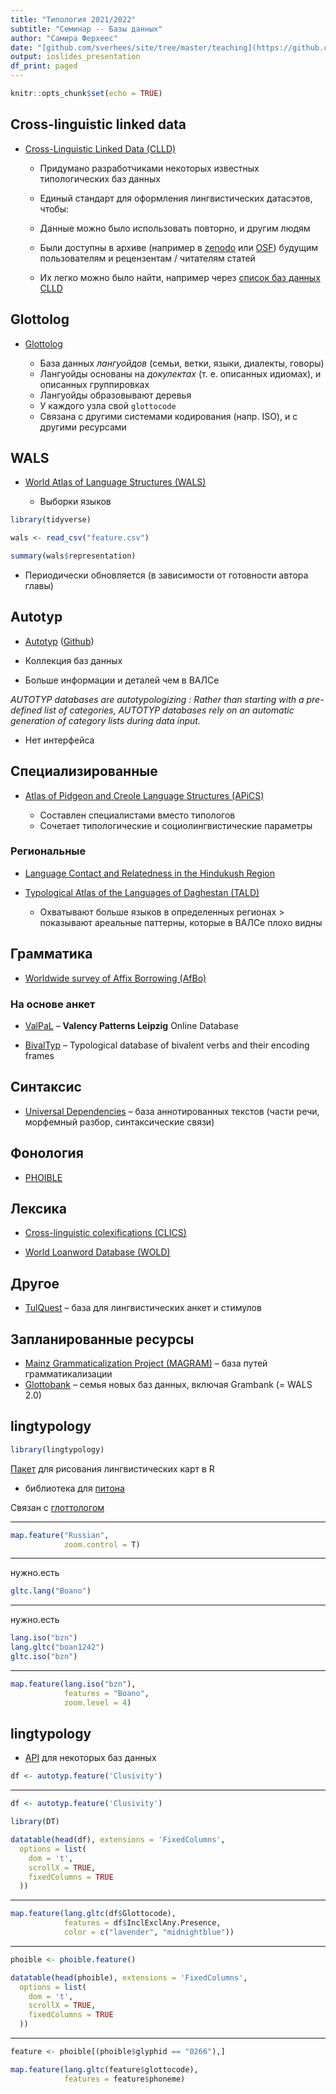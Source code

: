 ```yaml
---
title: "Типология 2021/2022"
subtitle: "Семинар -- Базы данных"
author: "Самира Ферхеес"
date: "[github.com/sverhees/site/tree/master/teaching](https://github.com/sverhees/site/tree/master/teaching)"
output: ioslides_presentation
df_print: paged
---
```


```r
knitr::opts_chunk$set(echo = TRUE)
```

## Cross-linguistic linked data

* [Cross-Linguistic Linked Data (CLLD)](https://clld.org)

  - Придумано разработчиками некоторых известных типологических баз данных

  - Единый стандарт для оформления лингвистических датасэтов, чтобы:
  - Данные можно было использовать повторно, и другим людям
  - Были доступны в архиве (например в [zenodo](https://zenodo.org) или [OSF](https://osf.io)) будущим пользователям и рецензентам / читателям статей
  - Их легко можно было найти, например через [список баз данных CLLD](https://clld.org/datasets.html)

## Glottolog

* [Glottolog](https://glottolog.org)

  - База данных *лангуойдов* (семьи, ветки, языки, диалекты, говоры)
  - Лангуойды основаны на *докулектах* (т. е. описанных идиомах), и описанных группировках
  - Лангуойды образовывают деревья
  - У каждого узла свой `glottocode`
  - Связана с другими системами кодирования (напр. ISO), и с другими ресурсами

## WALS

* [World Atlas of Language Structures (WALS)](https://wals.info)

  - Выборки языков

```r

library(tidyverse)

wals <- read_csv("feature.csv")

summary(wals$representation)

```

  - Периодически обновляется (в зависимости от готовности автора главы)
  
  
## Autotyp

* [Autotyp](http://www.autotyp.uzh.ch) ([Github](https://github.com/autotyp/autotyp-data))

 - Коллекция баз данных
 - Больше информации и деталей чем в ВАЛСе

*AUTOTYP databases are autotypologizing : Rather than starting with a pre-defined list of categories, AUTOTYP databases rely on an automatic generation of category lists during data input.*

 - Нет интерфейса
 

## Специализированные

* [Atlas of Pidgeon and Creole Language Structures (APiCS)](https://apics-online.info)

  - Составлен специалистами вместо типологов
  - Сочетает типологические и социолингвистические параметры

### Региональные

* [Language Contact and Relatedness in the Hindukush Region](https://hindukush.ling.su.se/)

* [Typological Atlas of the Languages of Daghestan (TALD)](http://lingconlab.ru/dagatlas/)

  - Охватывают больше языков в определенных регионах > показывают ареальные паттерны, которые в ВАЛСе плохо видны

## Грамматика

* [Worldwide survey of Affix Borrowing (AfBo)](https://afbo.info)

### На основе анкет

* [ValPaL](http://valpal.info) -- **Valency Patterns Leipzig** Online Database

* [BivalTyp](https://bivaltyp.info) -- Typological database of bivalent verbs and their encoding frames

## Синтаксис

* [Universal Dependencies](http://universaldependencies.org/) -- база аннотированных текстов (части речи, морфемный разбор, синтаксические связи)

## Фонология

* [PHOIBLE](https://phoible.org)

## Лексика

* [Cross-linguistic colexifications (CLICS)](https://clics.clld.org)

* [World Loanword Database (WOLD)](https://wold.clld.org)

## Другое

* [TulQuest](http://tulquest.huma-num.fr/en) -- база для лингвистических анкет и стимулов

## Запланированные ресурсы

* [Mainz Grammaticalization Project (MAGRAM)](https://en.magram.fb05.uni-mainz.de) -- база путей грамматикализации
* [Glottobank](https://glottobank.org) -- семья новых баз данных, включая Grambank (= WALS 2.0)

## lingtypology

```r

library(lingtypology)

```

[Пакет](https://ropensci.github.io/lingtypology/index.html) для рисования лингвистических карт в R

  * библиотека для [питона](https://oneadder.github.io/lingtypology/html/index.html)

Связан с [глоттологом](https://glottolog.org)

---

```r

map.feature("Russian",
            zoom.control = T)
```

---


нужно.есть

```r

gltc.lang("Boano")

```

---

нужно.есть

```r

lang.iso("bzn")
lang.gltc("boan1242")
gltc.iso("bzn")

```

---

```r

map.feature(lang.iso("bzn"),
            features = "Boano",
            zoom.level = 4)

```

## lingtypology

* [API](https://ropensci.github.io/lingtypology/lingtypology_db_API.html) для некоторых баз данных

```r

df <- autotyp.feature('Clusivity')

```

---

```r

df <- autotyp.feature('Clusivity')

```


```r

library(DT)

datatable(head(df), extensions = 'FixedColumns',
  options = list(
    dom = 't',
    scrollX = TRUE,
    fixedColumns = TRUE
  ))

```

---

```r

map.feature(lang.gltc(df$Glottocode),
            features = df$InclExclAny.Presence,
            color = c("lavender", "midnightblue"))
```

---

```r

phoible <- phoible.feature()

```

```r

datatable(head(phoible), extensions = 'FixedColumns',
  options = list(
    dom = 't',
    scrollX = TRUE,
    fixedColumns = TRUE
  ))

```

---

```r

feature <- phoible[(phoible$glyphid == "0266"),]

map.feature(lang.gltc(feature$glottocode),
            features = feature$phoneme)
```





